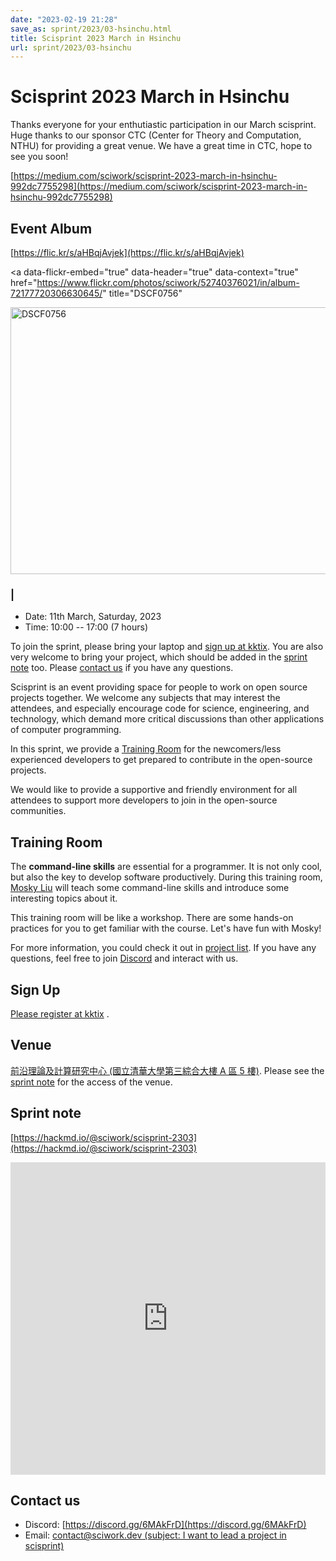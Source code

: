 ```yaml
---
date: "2023-02-19 21:28"
save_as: sprint/2023/03-hsinchu.html
title: Scisprint 2023 March in Hsinchu
url: sprint/2023/03-hsinchu
---
```


# Scisprint 2023 March in Hsinchu

Thanks everyone for your enthutiastic participation in our March
scisprint. Huge thanks to our sponsor CTC (Center for Theory and
Computation, NTHU) for providing a great venue. We have a great time in
CTC, hope to see you soon!

[https://medium.com/sciwork/scisprint-2023-march-in-hsinchu-992dc7755298](https://medium.com/sciwork/scisprint-2023-march-in-hsinchu-992dc7755298)

## Event Album

[https://flic.kr/s/aHBqjAvjek](https://flic.kr/s/aHBqjAvjek)

<a
  data-flickr-embed="true"
  data-header="true"
  data-context="true"
  href="https://www.flickr.com/photos/sciwork/52740376021/in/album-72177720306630645/"
  title="DSCF0756"
>
  <img
    src="https://live.staticflickr.com/65535/52740376021_5ac6963330_z.jpg"
    width="640"
    height="427"
    alt="DSCF0756"
  />
</a>
<script
  async
  src="//embedr.flickr.com/assets/client-code.js"
  charset="utf-8"
></script>

### \|

- Date: 11th March, Saturday, 2023
- Time: 10:00 \-- 17:00 (7 hours)

To join the sprint, please bring your laptop and [sign up at
kktix](https://sciwork.kktix.cc/events/scisprint-202303-hsinchu). You
are also very welcome to bring your project, which should be added in
the [sprint note](#sprint-note) too. Please [contact us](#contact-us) if
you have any questions.

Scisprint is an event providing space for people to work on open source
projects together. We welcome any subjects that may interest the
attendees, and especially encourage code for science, engineering, and
technology, which demand more critical discussions than other
applications of computer programming.

In this sprint, we provide a [Training Room](#Training-Room) for the
newcomers/less experienced developers to get prepared to contribute in
the open-source projects.

We would like to provide a supportive and friendly environment for all
attendees to support more developers to join in the open-source
communities.

## Training Room

The **command-line skills** are essential for a programmer. It is not
only cool, but also the key to develop software productively. During
this training room, [Mosky
Liu](https://www.linkedin.com/in/moskyliu/?originalSubdomain=tw) will
teach some command-line skills and introduce some interesting topics
about it.

This training room will be like a workshop. There are some hands-on
practices for you to get familiar with the course. Let\'s have fun with
Mosky!

For more information, you could check it out in [project
list](https://hackmd.io/@sciwork/scisprint-2303#Projects). If you have
any questions, feel free to join [Discord](https://discord.gg/6MAkFrD)
and interact with us.

## Sign Up

[Please register at
kktix](https://sciwork.kktix.cc/events/scisprint-202303-hsinchu) .

## Venue

[前沿理論及計算研究中心 (國立清華大學第三綜合大樓 A 區 5
樓)](https://goo.gl/maps/EH2wWtkLQ8qLWd669). Please see the [sprint
note](#sprint-note) for the access of the venue.

<Map src="https://www.google.com/maps/embed?pb=!1m18!1m12!1m3!1d28976.98152829823!2d120.96353258312313!3d24.79125198152699!2m3!1f0!2f0!3f0!3m2!1i1024!2i768!4f13.1!3m3!1m2!1s0x3468360c81cfffe3%3A0xd7d529328f01b825!2z5ZyL56uL5riF6I-v5aSn5a2456ys5LiJ57ac5ZCI5aSn5qiT!5e0!3m2!1szh-TW!2stw!4v1662888048158!5m2!1szh-TW!2stw" />

## Sprint note

[https://hackmd.io/@sciwork/scisprint-2303](https://hackmd.io/@sciwork/scisprint-2303)

<iframe
  width="100%"
  height="500"
  src="https://hackmd.io/@sciwork/scisprint-2303"
  frameBorder="0"
></iframe>

## Contact us

- Discord: [https://discord.gg/6MAkFrD](https://discord.gg/6MAkFrD)
- Email: [contact@sciwork.dev (subject: I want to lead a project in
  scisprint)](mailto:contact@sciwork.dev?subject=[sciwork]%20I%20want%20to%20lead%20a%20project%20in%20scisprint)
